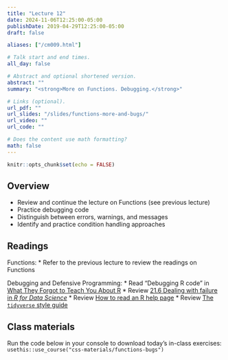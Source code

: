 ```yaml
---
title: "Lecture 12"
date: 2024-11-06T12:25:00-05:00
publishDate: 2019-04-29T12:25:00-05:00
draft: false

aliases: ["/cm009.html"]

# Talk start and end times.
all_day: false

# Abstract and optional shortened version.
abstract: ""
summary: "<strong>More on Functions. Debugging.</strong>"

# Links (optional).
url_pdf: ""
url_slides: "/slides/functions-more-and-bugs/"
url_video: ""
url_code: ""

# Does the content use math formatting?
math: false
---
```


```r
knitr::opts_chunk$set(echo = FALSE)
```

## Overview

* Review and continue the lecture on Functions (see previous lecture)
* Practice debugging code 
* Distinguish between errors, warnings, and messages
* Identify and practice condition handling approaches

<!--
* Introduce `traceback()` and explain how to read it
-->


## Readings

Functions:
* Refer to the previous lecture to review the readings on Functions

Debugging and Defensive Programming:
* Read "Debugging R code" in [What They Forgot to Teach You About R](https://rstats.wtf/debugging-r)
* Review [21.6 Dealing with failure in *R for Data Science*](http://r4ds.had.co.nz/iteration.html#dealing-with-failure)
* Review [How to read an R help page](http://socviz.co/appendix.html#how-to-read-an-r-help-page)
* Review [The `tidyverse` style guide](http://style.tidyverse.org/)


## Class materials

Run the code below in your console to download today’s in-class exercises: `usethis::use_course("css-materials/functions-bugs")`

<!--
In-class materials (exercises and code) will be posted here shortly before class.

UPDATE FALL 24: THIS IS THE OLD FOLDER WHICH I DID NOT USE THIS TIME
Run the code below in your console to download today’s in-class exercises: `usethis::use_course("css-materials/debugging-and-defensive-programming")`
-->

<!--
* [Bugs and styling code](/notes/style-guide/)
* [Debugging and condition handling](/notes/condition-handling/)
* [*Naming things*](http://www2.stat.duke.edu/~rcs46/lectures_2015/01-markdown-git/slides/naming-slides/naming-slides.pdf) - by Jenny Bryan. A concise guide to naming files.
-->